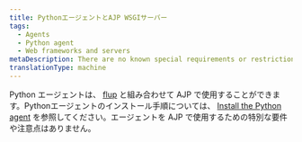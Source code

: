 ```yaml
---
title: PythonエージェントとAJP WSGIサーバー
tags:
  - Agents
  - Python agent
  - Web frameworks and servers
metaDescription: There are no known special requirements or restrictions to use the Python agent with AJP in conjunction with flup.
translationType: machine
---
```


Python エージェントは、 [flup](https://pypi.python.org/pypi/flup) と組み合わせて AJP で使用することができます。Pythonエージェントのインストール手順については、 [Install the Python agent](/docs/agents/python-agent/installation-configuration/python-agent-installation) を参照してください。エージェントを AJP で使用するための特別な要件や注意点はありません。
